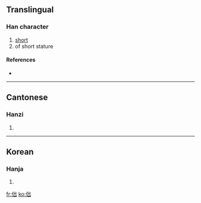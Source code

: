 ==Translingual==

===Han character===
{{Han char|rn=9|rad=人|as=05|sn=7|four=|canj=人山山 (OUU)}}

# [[short]]
# of short stature

====References====
* {{Han ref|kx=0096.150|hdz=10140.040|uh=3441|ud=13377}}

----

==Cantonese==

===Hanzi===
{{yue-hanzi|jyut=|y=jyut3, jyut6}}

# {{defn|Cantonese|sort=人05}}

----

==Korean==

===Hanja===
{{ko-hanja|hangeul=출|rv=chul|mr=ch'ul|y=chwul|eumhun=짧다|ehrv=jjalta|ehmr=tchalta|ehy=ccalpta}}

# {{defn|Korean|sort=人05}}

[[fr:㑁]]
[[ko:㑁]]